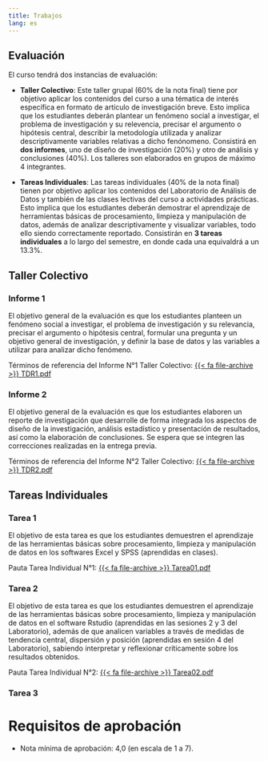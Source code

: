 ```yaml
---
title: Trabajos
lang: es
---
```


## Evaluación

El curso tendrá dos instancias de evaluación: 

- **Taller Colectivo**: Este taller grupal (60% de la nota final) tiene por objetivo aplicar los contenidos del curso a una tématica de interés específica en formato de artículo de investigación breve. Esto implica que los estudiantes deberán plantear un fenómeno social a investigar, el problema de investigación y su relevencia, precisar el argumento o hipótesis central, describir la metodología utilizada y analizar descriptivamente variables relativas a dicho fenónomeno. Consistirá en **dos informes**, uno de diseño de investigación (20%) y otro de análisis y conclusiones (40%). Los talleres son elaborados en grupos de máximo 4 integrantes.

- **Tareas Individuales**: Las tareas individuales (40% de la nota final) tienen por objetivo aplicar los contenidos del Laboratorio de Análisis de Datos y también de las clases lectivas del curso a actividades prácticas. Esto implica que los estudiantes deberán demostrar el aprendizaje de herramientas básicas de procesamiento, limpieza y manipulación de datos, además de analizar descriptivamente y visualizar variables, todo ello siendo correctamente reportado. Consistirán en **3 tareas individuales** a lo largo del semestre, en donde cada una equivaldrá a un 13.3%. 

## Taller Colectivo

### Informe 1

El objetivo general de la evaluación es que los estudiantes planteen un fenómeno social a investigar, el problema de investigación y su relevancia, precisar el argumento o hipótesis central, formular una pregunta y un objetivo general de investigación, y definir la base de datos y las variables a utilizar para analizar dicho fenómeno.

Términos de referencia del Informe N°1 Taller Colectivo: [{{< fa file-archive >}} TDR1.pdf](/projects/TDR1_Informe_Taller_Colectivo_ED_2023.pdf)

### Informe 2

El objetivo general de la evaluación es que los estudiantes elaboren un reporte de investigación que desarrolle de forma integrada los aspectos de diseño de la investigación, análisis estadístico y presentación de resultados, así como la elaboración de conclusiones. Se espera que se integren las correcciones realizadas en la entrega previa.

Términos de referencia del Informe N°2 Taller Colectivo: [{{< fa file-archive >}} TDR2.pdf](/projects/TDR2_Informe_Taller_Colectivo_ED_2023.pdf)


## Tareas Individuales

### Tarea 1

El objetivo de esta tarea es que los estudiantes demuestren el aprendizaje de las herramientas básicas sobre procesamiento, limpieza y manipulación de datos en los softwares Excel y SPSS (aprendidas en clases).

Pauta Tarea Individual N°1: [{{< fa file-archive >}} Tarea01.pdf](/projects/pauta_tarea01.pdf)


### Tarea 2

El objetivo de esta tarea es que los estudiantes demuestren el aprendizaje de las herramientas básicas sobre procesamiento, limpieza y manipulación de datos en el software Rstudio (aprendidas en las sesiones 2 y 3 del Laboratorio), además de que analicen variables a través de medidas de tendencia central, dispersión y posición (aprendidas en sesión 4 del Laboratorio), sabiendo interpretar y reflexionar críticamente sobre los resultados obtenidos.

Pauta Tarea Individual N°2: [{{< fa file-archive >}} Tarea02.pdf](/projects/pauta_tarea02_ED_2023.pdf)

### Tarea 3



# Requisitos de aprobación

- Nota mínima de aprobación: 4,0 (en escala de 1 a 7).
